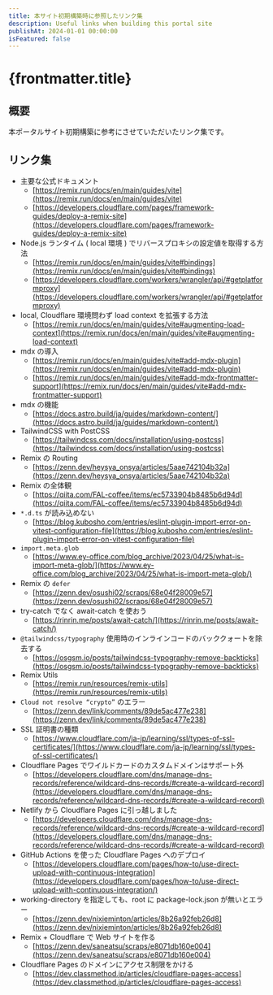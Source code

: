 ```yaml
---
title: 本サイト初期構築時に参照したリンク集
description: Useful links when building this portal site
publishAt: 2024-01-01 00:00:00
isFeatured: false
---
```



# {frontmatter.title}

<PostPublishMeta publishAt={frontmatter.publishAt}/>

## 概要

本ポータルサイト初期構築に参考にさせていただいたリンク集です。

## リンク集

- 主要な公式ドキュメント
  - [https://remix.run/docs/en/main/guides/vite](https://remix.run/docs/en/main/guides/vite)
  - [https://developers.cloudflare.com/pages/framework-guides/deploy-a-remix-site](https://developers.cloudflare.com/pages/framework-guides/deploy-a-remix-site)
- Node.js ランタイム ( local 環境 ) でリバースプロキシの設定値を取得する方法
  - [https://remix.run/docs/en/main/guides/vite#bindings](https://remix.run/docs/en/main/guides/vite#bindings)
  - [https://developers.cloudflare.com/workers/wrangler/api/#getplatformproxy](https://developers.cloudflare.com/workers/wrangler/api/#getplatformproxy)
- local, Cloudflare 環境問わず load context を拡張する方法
  - [https://remix.run/docs/en/main/guides/vite#augmenting-load-context](https://remix.run/docs/en/main/guides/vite#augmenting-load-context)
- mdx の導入
  - [https://remix.run/docs/en/main/guides/vite#add-mdx-plugin](https://remix.run/docs/en/main/guides/vite#add-mdx-plugin)
  - [https://remix.run/docs/en/main/guides/vite#add-mdx-frontmatter-support](https://remix.run/docs/en/main/guides/vite#add-mdx-frontmatter-support)
- mdx の機能
  - [https://docs.astro.build/ja/guides/markdown-content/](https://docs.astro.build/ja/guides/markdown-content/)
- TailwindCSS with PostCSS
  - [https://tailwindcss.com/docs/installation/using-postcss](https://tailwindcss.com/docs/installation/using-postcss)
- Remix の Routing
  - [https://zenn.dev/heysya_onsya/articles/5aae742104b32a](https://zenn.dev/heysya_onsya/articles/5aae742104b32a)
- Remix の全体観
  - [https://qiita.com/FAL-coffee/items/ec5733904b8485b6d94d](https://qiita.com/FAL-coffee/items/ec5733904b8485b6d94d)
- `*.d.ts` が読み込めない
  - [https://blog.kubosho.com/entries/eslint-plugin-import-error-on-vitest-configuration-file](https://blog.kubosho.com/entries/eslint-plugin-import-error-on-vitest-configuration-file)
- `import.meta.glob`
  - [https://www.ey-office.com/blog_archive/2023/04/25/what-is-import-meta-glob/](https://www.ey-office.com/blog_archive/2023/04/25/what-is-import-meta-glob/)
- Remix の `defer`
  - [https://zenn.dev/osushi02/scraps/68e04f28009e57](https://zenn.dev/osushi02/scraps/68e04f28009e57)
- try-catch でなく await-catch を使おう
  - [https://rinrin.me/posts/await-catch/](https://rinrin.me/posts/await-catch/)
- `@tailwindcss/typography` 使用時のインラインコードのバッククォートを除去する
  - [https://osgsm.io/posts/tailwindcss-typography-remove-backticks](https://osgsm.io/posts/tailwindcss-typography-remove-backticks)
- Remix Utils
  - [https://remix.run/resources/remix-utils](https://remix.run/resources/remix-utils)
- `Cloud not resolve “crypto”` のエラー
  - [https://zenn.dev/link/comments/89de5ac477e238](https://zenn.dev/link/comments/89de5ac477e238)
- SSL 証明書の種類
  - [https://www.cloudflare.com/ja-jp/learning/ssl/types-of-ssl-certificates/](https://www.cloudflare.com/ja-jp/learning/ssl/types-of-ssl-certificates/)
- Cloudflare Pages でワイルドカードのカスタムドメインはサポート外
  - [https://developers.cloudflare.com/dns/manage-dns-records/reference/wildcard-dns-records/#create-a-wildcard-record](https://developers.cloudflare.com/dns/manage-dns-records/reference/wildcard-dns-records/#create-a-wildcard-record)
- Netlify から Cloudflare Pages に引っ越しました
  - [https://developers.cloudflare.com/dns/manage-dns-records/reference/wildcard-dns-records/#create-a-wildcard-record](https://developers.cloudflare.com/dns/manage-dns-records/reference/wildcard-dns-records/#create-a-wildcard-record)
- GitHub Actions を使った Cloudflare Pages へのデプロイ
  - [https://developers.cloudflare.com/pages/how-to/use-direct-upload-with-continuous-integration](https://developers.cloudflare.com/pages/how-to/use-direct-upload-with-continuous-integration/)
- working-directory を指定しても、root に package-lock.json が無いとエラー
  - [https://zenn.dev/nixieminton/articles/8b26a92feb26d8](https://zenn.dev/nixieminton/articles/8b26a92feb26d8)
- Remix + Cloudflare で Web サイトを作る
  - [https://zenn.dev/saneatsu/scraps/e8071db160e004](https://zenn.dev/saneatsu/scraps/e8071db160e004)
- Cloudflare Pages のドメインにアクセス制限をかける
  - [https://dev.classmethod.jp/articles/cloudflare-pages-access](https://dev.classmethod.jp/articles/cloudflare-pages-access)
